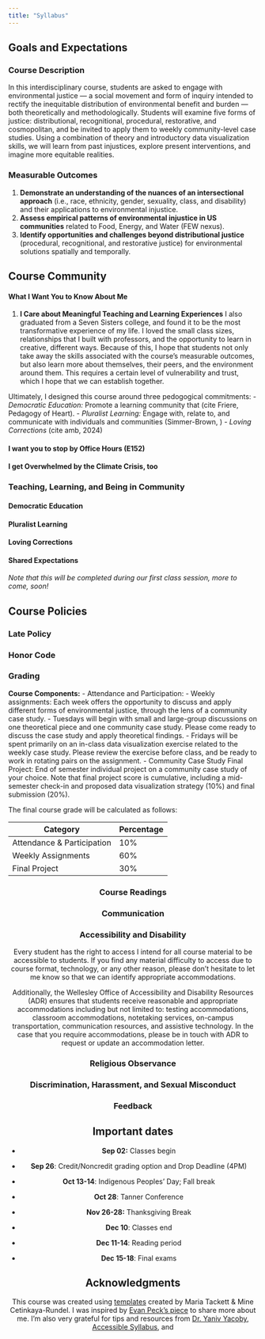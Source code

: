 ```yaml
---
title: "Syllabus"
---
```

## Goals and Expectations
### Course Description
In this interdisciplinary course, students are asked to engage with environmental justice — a social movement and form of inquiry intended to rectify the inequitable distribution of environmental benefit and burden — both theoretically and methodologically. Students will examine five forms of justice: distributional, recognitional, procedural, restorative, and cosmopolitan, and be invited to apply them to weekly community-level case studies. Using a combination of theory and introductory data visualization skills, we will learn from past injustices, explore present interventions, and imagine more equitable realities.

### Measurable Outcomes
1. **Demonstrate an understanding of the nuances of an intersectional approach** (i.e., race, ethnicity,  gender, sexuality, class, and disability) and their applications to environmental injustice.
2. **Assess empirical patterns of environmental injustice in US communities** related to Food, Energy, and Water (FEW nexus). 
3. **Identify opportunities and challenges beyond distributional justice** (procedural, recognitional, and restorative justice) for environmental solutions spatially and temporally.


## Course Community
#### What I Want You to Know About Me
1. **I Care about Meaningful Teaching and Learning Experiences**
I also graduated from a Seven Sisters college, and found it to be the most transformative experience of my life. I loved the small class sizes, relationships that I built with professors, and the opportunity to learn in creative, different ways. Because of this, I hope that students not only take away the skills associated with the course's measurable outcomes, but also learn more about themselves, their peers, and the environment around them. This requires a certain level of vulnerability and trust, which I hope that we can establish together. 

Ultimately, I designed this course around three pedogogical commitments:
- *Democratic Education:* Promote a learning community that (cite Friere, Pedagogy of Heart).
- *Pluralist Learning:* Engage with, relate to, and communicate with individuals and communities (Simmer-Brown, )
- *Loving Corrections* (cite amb, 2024)

#### I want you to stop by Office Hours (E152)

#### I get Overwhelmed by the Climate Crisis, too



### Teaching, Learning, and Being in Community

#### Democratic Education

#### Pluralist Learning

#### Loving Corrections

#### Shared Expectations
*Note that this will be completed during our first class session, more to come, soon!*

## Course Policies
### Late Policy
### Honor Code
### Grading
**Course Components:**
- Attendance and Participation: 
- Weekly assignments: Each week offers the opportunity to discuss and apply different forms of environmental justice, through the lens of a community case study. 
    - Tuesdays will begin with small and large-group discussions on one theoretical piece and one community case study. Please come ready to discuss the case study and apply theoretical findings.
    - Fridays will be spent primarily on an in-class data visualization exercise related to the weekly case study. Please review the exercise before class, and be ready to work in rotating pairs on the assignment. 
- Community Case Study Final Project: End of semester individual project on a community case study of your choice. Note that final project score is cumulative, including a mid-semester check-in and proposed data visualization strategy (10%) and final submission (20%).

The final course grade will be calculated as follows:

<center>

| Category                             | Percentage |
|--------------------------------------|------------|
| Attendance & Participation           | 10%        |
| Weekly Assignments                   | 60%        |
| Final Project                        | 30%        |

### Course Readings
### Communication
### Accessibility and Disability
Every student has the right to access 
I intend for all course material to be accessible to students. If you find any material difficulty to access due to course format, technology, or any other reason, please don't hesitate to let me know so that we can identify appropriate accommodations.  

Additionally, the Wellesley Office of Accessibility and Disability Resources (ADR) ensures that students receive reasonable and appropriate accommodations including but not limited to: testing accommodations, classroom accommodations, notetaking services, on-campus transportation, communication resources, and assistive technology. In the case that you require accommodations, please be in touch with ADR to request or update an accommodation letter. 

### Religious Observance
### Discrimination, Harassment, and Sexual Misconduct

### Feedback

## Important dates

-   **Sep 02:** Classes begin

-   **Sep 26**: Credit/Noncredit grading option and Drop Deadline (4PM)

-   **Oct 13-14**: Indigenous Peoples' Day; Fall break

-   **Oct 28**: Tanner Conference

-   **Nov 26-28:** Thanksgiving Break

-   **Dec 10**: Classes end

-   **Dec 11-14**: Reading period

-   **Dec 15-18**: Final exams

## Acknowledgments
This course was created using [templates](https://github.com/rstudio-conf-2022/teach-ds-course-website) created by Maria Tackett & Mine Cetinkaya-Rundel. I was inspired by [Evan Peck's piece](https://medium.com/bucknell-hci/what-i-want-you-to-know-about-me-as-your-professor-58c9c2e91e33) to share more about me. I'm also very grateful for tips and resources from [Dr. Yaniv Yacoby](https://yanivyacoby.github.io/), [Accessible Syllabus](https://accessiblesyllabus.com/), and 
